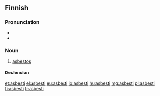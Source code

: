 ==Finnish==
{{wikipedia|lang=fi}}

===Pronunciation===
* {{hyphenation|as|bes|ti|lang=fi}}
* {{IPA|/ˈɑsbesti/|lang=fi}}

===Noun===
{{fi-noun}}

# {{context|mineral|lang=fi}} [[asbestos]]

====Declension====
{{fi-decl-risti|asbest|||a}}

[[et:asbesti]]
[[el:asbesti]]
[[eu:asbesti]]
[[io:asbesti]]
[[hu:asbesti]]
[[mg:asbesti]]
[[pl:asbesti]]
[[fi:asbesti]]
[[tr:asbesti]]